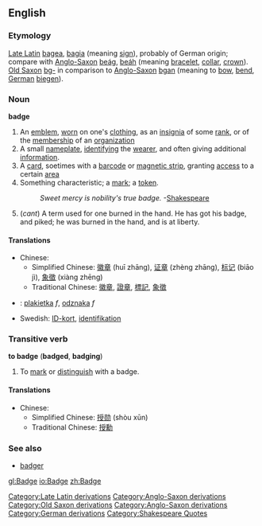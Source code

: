 ==English==
===Etymology===
[[w:Late Latin|Late Latin]][[Category:Late Latin derivations]] [[bagea]], [[bagia]] (meaning [[sign]]), probably of German origin; compare with [[w:Old English language|Anglo-Saxon]][[Category:Anglo-Saxon derivations]] [[beág]], [[beáh]] (meaning [[bracelet]], [[collar]], [[crown]]).
[[w:Old Saxon|Old Saxon]][[Category:Old Saxon derivations]] [[bg-]] in comparison to [[w:Old English language|Anglo-Saxon]][[Category:Anglo-Saxon derivations]] [[bgan]] (meaning to [[bow]], [[bend]], [[w:German language|German]][[Category:German derivations]] [[biegen]]).

<!-- from webster

Badge (Page: 111)
Badge (?), n. [LL. bagea, bagia, sign, prob. of German origin; cf. AS. beág, beáh, bracelet, collar, crown, OS bg- in comp., AS. bgan to bow, bend, G. biegen. See Bow to bend.] 

1. A distinctive mark, token, sign, or cognizance, worn on the person; as, the badge of a society; the badge of a policeman. Tax gatherers, recognized by their official badges. " Prescott. 

2. Something characteristic; a mark; a token. 

Sweet mercy is nobility's true badge. Shak.
3. (Naut.) A carved ornament on the stern of a vessel, containing a window or the representation of one. 

-->
===Noun===
'''badge'''
# An [[emblem]], [[worn]] on one's [[clothing]], as an [[insignia]] of some [[rank]], or of the [[membership]] of an [[organization]]
# A small [[nameplate]], [[identifying]] the [[wearer]], and often giving additional [[information]].
# A [[card]], soetimes with a [[barcode]] or [[magnetic strip]], granting [[access]] to a certain [[area]]
#Something characteristic; a [[mark]]; a [[token]]. 
#:''Sweet mercy is nobility's true badge.'' -[[w:Shakespeare|Shakespeare]][[Category:Shakespeare Quotes]]
# {{vulgar}} (''cant'') A term used for one burned in the hand. He has got his badge, and piked; he was burned in the hand, and is at liberty.

====Translations====
*Chinese:
**Simplified Chinese: [[徽章]] (huī zhāng), [[证章]] (zhèng zhāng), [[标记]] (biāo jì), [[象徵]] (xiàng zhēng)
**Traditional Chinese: [[徽章]], [[證章]], [[標記]], [[象徵]]
*{{pl}}: [[plakietka]] ''f'', [[odznaka]] ''f''
*Swedish: [[ID-kort]], [[identifikation]]

===Transitive verb===
'''to badge''' ('''badged''', '''badging''')
#To [[mark]] or [[distinguish]] with a badge. 

====Translations====
*Chinese:
**Simplified Chinese: [[授勋]] (shòu xūn)
**Traditional Chinese: [[授勳]]

===See also===
*[[badger]]

[[gl:Badge]]
[[io:Badge]]
[[zh:Badge]]